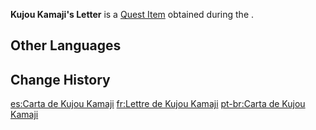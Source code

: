 {{Item Infobox
|id           = 100918
|image        = Item Sealed Letter.png
|type         = Quest Items
|description  = [[Kujou Kamaji]] asked you to carry this letter that he personally penned to Hiiragi Chisato.<br>According to him, this one was the best-worded of the lot.
|source1      = Given during ''[[Chisato's Letter]]''
}}
'''Kujou Kamaji's Letter''' is a [[Quest Item]] obtained during the {{Quest|Chisato's Letter}}.

==Other Languages==
{{Other Languages
|default_hidden = 1
|en      = Kujou Kamaji's Letter
|zhs     = 九条镰治的亲笔信
|zhs_rm  = Jiǔtiáo Liánzhì de Qīnbǐ Xìn
|zht     = 九條鐮治的親筆信
|zht_rm  = Jiǔtiáo Liánzhì de Qīnbǐ Xìn
|ja      = 九条鎌治直筆の手紙
|ja_rm   = Kujou Kamaji Jikihitsu no Tegami
|ko      = 쿠죠 카마지의 친필 편지
|ko_rm   = Kujyo Kamaji-ui Chinpil Pyeonji
|es      = Carta de Kujou Kamaji
|fr      = Lettre de Kujou Kamaji
|ru      = Письмо Кудзё Камадзи
|th      = จดหมายที่เขียนโดย Kujou Kamaji
|th_rm   = Chotmai thi Khian doi Kujou Kamaji
|vi      = Thư Của Kujou Kamaji
|de      = Brief von Kujou Kamaji
|id      = Surat Kujou Kamaji
|pt      = Carta de Kujou Kamaji
|tr      = Kujou Kamaji'nin Mektubu
|it      = Lettera di Kujou Kamaji
}}

==Change History==
{{Change History|2.0}}

[[es:Carta de Kujou Kamaji]]
[[fr:Lettre de Kujou Kamaji]]
[[pt-br:Carta de Kujou Kamaji]]